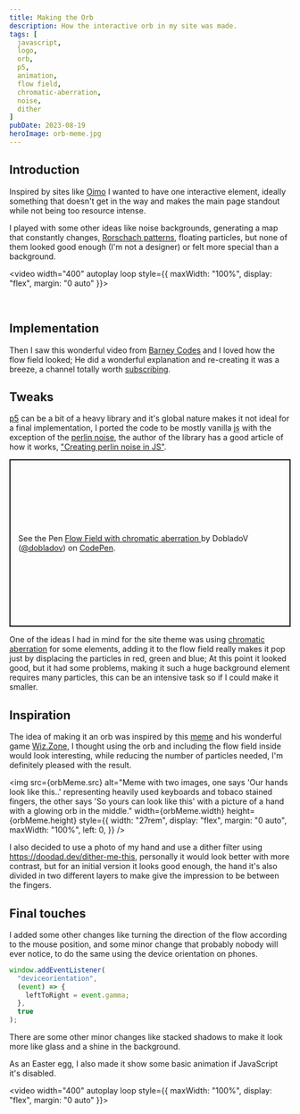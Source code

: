 ```yaml
---
title: Making the Orb
description: How the interactive orb in my site was made.
tags: [
  javascript,
  logo,
  orb,
  p5,
  animation,
  flow field,
  chromatic-aberration,
  noise,
  dither
]
pubDate: 2023-08-19
heroImage: orb-meme.jpg
---
```



## Introduction

Inspired by sites like [Oimo](https://oimo.io/) I wanted to have one interactive element, ideally something that doesn't get in the way and makes the main page standout while not being too resource intense.

I played with some other ideas like noise backgrounds, generating a map that constantly changes, [Rorschach patterns](https://en.wikipedia.org/wiki/Rorschach_test), floating particles, but none of them looked good enough (I'm not a designer) or felt more special than a background.

<video width="400" autoplay loop style={{ maxWidth: "100%", display: "flex", margin: "0 auto" }}>
  <source src={orb} type="video/webm" />
</video>

<br />

## Implementation

Then I saw this wonderful video from [Barney Codes](https://www.youtube.com/@BarneyCodes) and I loved how the flow field looked; He did a wonderful explanation and re-creating it was a breeze, a channel totally worth [subscribing](https://www.youtube.com/@BarneyCodes?sub_confirmation=1).

<YoutubeVideo
  videoId="sZBfLgfsvSk"
  videoTitle="Easy Perlin Noise Flow Fields"
/>

## Tweaks

[p5](https://p5js.org/) can be a bit of a heavy library and it's global nature makes it not ideal for a final implementation, I ported the code to be mostly vanilla <abbr title="JavaScript">js</abbr> with the exception of the [perlin noise](https://github.com/josephg/noisejs), the author of the library has a good article of how it works, ["Creating perlin noise in JS"](https://joeiddon.github.io/projects/javascript/perlin.html).

<p
  class="codepen"
  data-height="300"
  data-theme-id="dark"
  data-default-tab="js,result"
  data-slug-hash="dyQBGMG"
  data-preview="true"
  data-user="dobladov"
  style="height: 300px; box-sizing: border-box; display: flex; align-items: center; justify-content: center; border: 2px solid; margin: 1em 0; padding: 1em;"
>
  <span>
    See the Pen
    <a href="https://codepen.io/dobladov/pen/dyQBGMG">
      Flow Field with chromatic aberration
    </a>
    by DobladoV (<a href="https://codepen.io/dobladov">@dobladov</a>) on
    <a href="https://codepen.io">CodePen</a>.
  </span>
</p>
<script async src="https://cpwebassets.codepen.io/assets/embed/ei.js"></script>

One of the ideas I had in mind for the site theme was using [chromatic aberration](https://en.wikipedia.org/wiki/Chromatic_aberration) for some elements, adding it to the flow field really makes it pop just by displacing the particles in red, green and blue; At this point it looked good, but it had some problems, making it such a huge background element requires many particles, this can be an intensive task so if I could make it smaller.

## Inspiration

The idea of making it an orb was inspired by this [meme](https://twitter.com/wiz_mud/status/1687956508531679232) and his wonderful game [Wiz.Zone](http://wiz.zone), I thought using the orb and including the flow field inside would look interesting, while reducing the number of particles needed, I'm definitely pleased with the result.

<img
  src={orbMeme.src}
  alt="Meme with two images, one says 'Our hands look like this..' representing heavily used keyboards and tobaco stained fingers, the other says 'So yours can look like this' with a picture of a hand with a glowing orb in the middle."
  width={orbMeme.width}
  height={orbMeme.height}
  style={{
    width: "27rem",
    display: "flex",
    margin: "0 auto",
    maxWidth: "100%",
    left: 0,
  }}
/>

I also decided to use a photo of my hand and use a dither filter using https://doodad.dev/dither-me-this, personally it would look better with more contrast, but for an initial version it looks good enough, the hand it's also divided in two different layers to make give the impression to be between the fingers.

## Final touches

I added some other changes like turning the direction of the flow according to the mouse position, and some minor change that probably nobody will ever notice, to do the same using the device orientation on phones.

```javascript
window.addEventListener(
  "deviceorientation",
  (event) => {
    leftToRight = event.gamma;
  },
  true
);
```

There are some other minor changes like stacked shadows to make it look more like glass and a shine in the background.

As an Easter egg, I also made it show some basic animation if JavaScript it's disabled.

<video width="400" autoplay loop style={{ maxWidth: "100%", display: "flex", margin: "0 auto" }}>
  <source src={noJsOrb} type="video/webm" />
</video>
